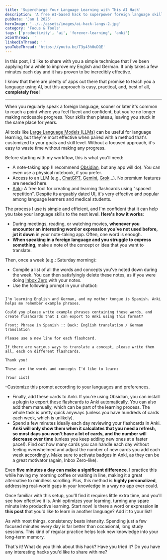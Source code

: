 ```yaml
---
title: 'Supercharge Your Language Learning with This AI Hack'
description: 'A free AI-based hack to superpower foreign language skills for people with no time'
pubDate: 'Jan 1 2025'
heroImage: '../../assets/images/ai-hack-langs-2.jpg'
category: 'Focus & Tools'
tags: ['productivity', 'ai', 'forever-learning', 'anki']
xComThread: ''
linkedInThread: ''
youTubeThread: 'https://youtu.be/T3y43h0uDQE'
---
```


In this post, I'd like to share with you a simple technique that I've been applying for a while to improve my English and German. It only takes a few minutes each day and it has proven to be incredibly effective.

I know that there are plenty of apps out there that promise to teach you a language using AI, but this approach is easy, practical, and, best of all, **completely free**!

---

When you regularly speak a foreign language, sooner or later it's common to reach a point where you feel fluent and confident, but you're no longer making noticeable progress. Your skills then plateau, leaving you stuck in the same place for years.

AI tools like [Large Language Models (LLMs)](https://en.wikipedia.org/wiki/Large_language_model) can be useful for language learning, but they're most effective when paired with a method that's customized to your goals and skill level. Without a focused approach, it's easy to waste time without making any progress.

Before starting with my workflow, this is what you'll need:

- A note-taking app (I recommend [Obsidian](https://obsidian.md/), but any app will do). You can even use a physical notebook, if you prefer.
- Access to an LLM (e.g., [ChatGPT](https://chatgpt.com/), [Gemini](https://gemini.google.com/app), [Grok](https://x.com/i/grok)...). No premium features are needed here.
- [Anki](https://apps.ankiweb.net/): A free tool for creating and learning flashcards using "spaced repetition". Despite its arguably dated UI, it's very effective and popular among language learners and medical students.

The process I use is simple and efficient, and I'm confident that it can help you take your language skills to the next level. **Here's how it works**:

- During meetings, reading, or watching movies, **whenever you encounter an interesting word or expression you've not used before, jot it down** in your note-taking app. Often, one word is enough.
- **When speaking in a foreign language and you struggle to express something**, make a note of the concept or idea that you want to translate.

Then, once a week (e.g.: Saturday morning):

- Compile a list of all the words and concepts you've noted down during the week. You can then satisfyingly delete these notes, as if you were doing [Inbox Zero](https://en.wiktionary.org/wiki/inbox_zero) with your notes.
- Use the following prompt in your chatbot:

```

I'm learning English and German, and my mother tongue is Spanish. Anki helps me remember example phrases.

Could you please write example phrases containing these words, and create flashcards that I can export to Anki using this format?

Front: Phrase in Spanish :: Back: English translation / German translation

Please use a new line for each flashcard.

If there are various ways to translate a concept, please write them all, each on different flashcards.

Thank you!

These are the words and concepts I'd like to learn:

[Your List]
```

–Customize this prompt according to your languages and preferences.

- Finally, add these cards to Anki. If you're using Obsidian, you can install [a plugin to export these flashcards to Anki automatically](https://github.com/reuseman/flashcards-obsidian). You can also add them manually, which can be part of the learning process. The whole task is pretty quick anyways (unless you have hundreds of cards each week, which is unlikely).
- Spend a few minutes ideally each day reviewing your flashcards in Anki. **Anki will only show them when it calculates that you need a refresh, so most days you won't have a lot of cards, and the number will decrease over time** (unless you keep adding new ones at a faster pace!). Find out how many cards you can handle each day without feeling overwhelmed and adjust the number of new cards you add each week accordingly. Make sure to activate badges in Anki, as they can be a great motivator (again, Inbox Zero-like).

Even **five minutes a day can make a significant difference**. I practice this while having my morning coffee or waiting in line, making it a great alternative to mindless scrolling. Plus, this method is **highly personalized**, addressing real-world gaps in your knowledge in a way no app ever could.

Once familiar with this setup, you'll find it requires little extra time, and you'll see how effective it is. Anki optimizes your learning, turning any spare minute into productive learning. Start now! Is there a word or expression **in this post** that you'd like to learn in another language? Add it to your list!

As with most things, consistency beats intensity. Spending just a few focused minutes every day is far better than occasional, long study sessions. This kind of regular practice helps lock new knowledge into your long-term memory.

That's it! What do you think about this hack? Have you tried it? Do you have any interesting hacks you'd like to share with me?
